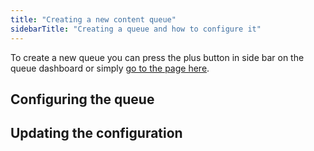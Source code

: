 ```yaml
---
title: "Creating a new content queue"
sidebarTitle: "Creating a queue and how to configure it"
---
```


To create a new queue you can press the plus button in side bar on the queue dashboard or simply [go to the page here](https://moderationapi.com/app/moderation/new).

## Configuring the queue

## Updating the configuration
